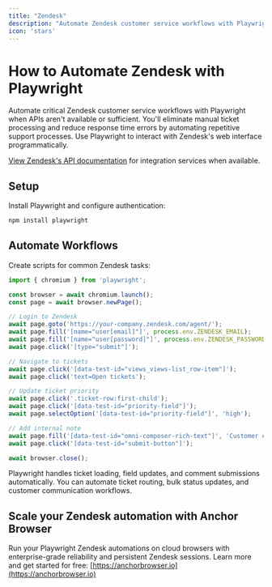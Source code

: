 ```yaml
---
title: "Zendesk"
description: "Automate Zendesk customer service workflows with Playwright when APIs aren't available."
icon: 'stars'
---
```


# How to Automate Zendesk with Playwright

Automate critical Zendesk customer service workflows with Playwright when APIs aren't available or sufficient. You'll eliminate manual ticket processing and reduce response time errors by automating repetitive support processes. Use Playwright to interact with Zendesk's web interface programmatically.


[View Zendesk's API documentation](https://developer.zendesk.com/api-reference/) for integration services when available.

## Setup

Install Playwright and configure authentication:

```bash
npm install playwright

```


## Automate Workflows

Create scripts for common Zendesk tasks:

```JavaScript
import { chromium } from 'playwright';

const browser = await chromium.launch();
const page = await browser.newPage();

// Login to Zendesk
await page.goto('https://your-company.zendesk.com/agent/');
await page.fill('[name="user[email]"]', process.env.ZENDESK_EMAIL);
await page.fill('[name="user[password]"]', process.env.ZENDESK_PASSWORD);
await page.click('[type="submit"]');

// Navigate to tickets
await page.click('[data-test-id="views_views-list_row-item"]');
await page.click('text=Open tickets');

// Update ticket priority
await page.click('.ticket-row:first-child');
await page.click('[data-test-id="priority-field"]');
await page.selectOption('[data-test-id="priority-field"]', 'high');

// Add internal note
await page.fill('[data-test-id="omni-composer-rich-text"]', 'Customer escalation processed - priority updated');
await page.click('[data-test-id="submit-button"]');

await browser.close();

```

Playwright handles ticket loading, field updates, and comment submissions automatically. You can automate ticket routing, bulk status updates, and customer communication workflows.


## Scale your Zendesk automation with Anchor Browser

Run your Playwright Zendesk automations on cloud browsers with enterprise-grade reliability and persistent Zendesk sessions. Learn more and get started for free: [https://anchorbrowser.io](https://anchorbrowser.io)
